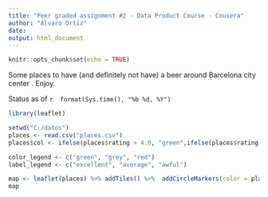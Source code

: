 ```yaml
---
title: "Peer graded assignment #2 - Data Product Course - Cousera"
author: "Alvaro Ortiz"
date: 
output: html_document
---
```


```r
knitr::opts_chunk$set(echo = TRUE)
```

Some places to have (and definitely not have) a beer around Barcelona city center . Enjoy.

Status as of `r  format(Sys.time(), "%b %d, %Y")`

```r
library(leaflet)

setwd("C:/datos")
places <- read.csv("places.csv")
places$col <- ifelse(places$rating > 4.0, "green",ifelse(places$rating > 3.0, "grey","red"))

color_legend <- c("green", "grey", "red")
label_legend <- c("excellent", "average", "awful")

map <- leaflet(places) %>% addTiles() %>%  addCircleMarkers(color = places$col, label=places$name) %>% addLegend(label = label_legend, colors = color_legend) 
map
```